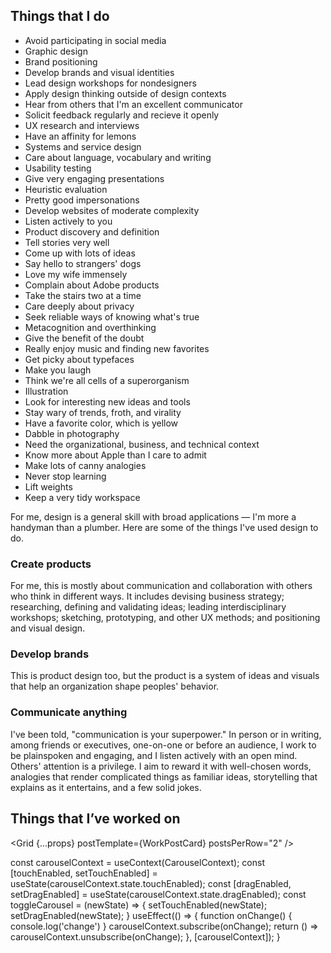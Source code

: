 

## Things that I do

<WidthBleeder>
<TagRiver>

- Avoid participating in social media
- Graphic design
- Brand positioning
- Develop brands and visual identities
- Lead design workshops for nondesigners
- Apply design thinking outside of design contexts
- Hear from others that I'm an excellent communicator
- Solicit feedback regularly and recieve it openly
- UX research and interviews
- Have an affinity for lemons
- Systems and service design
- Care about language, vocabulary and writing
- Usability testing
- Give very engaging presentations
- Heuristic evaluation
- Pretty good impersonations
- Develop websites of moderate complexity
- Listen actively to you
- Product discovery and definition
- Tell stories very well
- Come up with lots of ideas
- Say hello to strangers' dogs
- Love my wife immensely
- Complain about Adobe products
- Take the stairs two at a time
- Care deeply about privacy
- Seek reliable ways of knowing what's true
- Metacognition and overthinking
- Give the benefit of the doubt
- Really enjoy music and finding new favorites
- Get picky about typefaces
- Make you laugh
- Think we're all cells of a superorganism
- Illustration
- Look for interesting new ideas and tools
- Stay wary of trends, froth, and virality
- Have a favorite color, which is yellow
- Dabble in photography
- Need the organizational, business, and technical context
- Know more about Apple than I care to admit
- Make lots of canny analogies
- Never stop learning
- Lift weights
- Keep a very tidy workspace

</TagRiver>
</WidthBleeder>


<div>
<p class="bigText"> For me, design is a general skill with broad applications — I'm&nbsp;more a handyman than a plumber. Here are some of the things I've used design to do. </p>
<WidthBleeder >
<CarouselProvider
      naturalSlideWidth={400}
      naturalSlideHeight={400}
      totalSlides={3}
      visibleSlides={2}
      step={1}
      isIntrinsicHeight={true}
      className="do"
>
<Slider classNameTray="carousel-tray-do">
<Slide index={0}>

### Create products
For me, this is mostly about communication and collaboration with others who think in different ways. It includes devising business strategy; researching, defining and validating ideas; leading interdisciplinary workshops; sketching, prototyping, and other UX methods; and positioning and visual design.

</Slide>
<Slide index={1}>

### Develop brands
This is product design too, but the product is a system of ideas and visuals that help an organization shape peoples' behavior.

</Slide>
<Slide index={2}>

### Communicate anything
I've been told, "communication is your superpower." In person or in writing, among friends or executives, one-on-one or before an audience, I work to be plainspoken and engaging, and I listen actively with an open mind. Others' attention is a privilege. I aim to reward it with well-chosen words, analogies that render complicated things as familiar ideas, storytelling that explains as it entertains, and a few solid jokes.

</Slide>
</Slider>
<ButtonBack />
<ButtonNext />
<DotGroup showAsSelectedForCurrentSlideOnly={true}/>
</CarouselProvider>
</WidthBleeder>
</div>

## Things that I’ve worked&nbsp;on

<Grid {...props} postTemplate={WorkPostCard} postsPerRow="2" />

 const carouselContext = useContext(CarouselContext);
 const [touchEnabled, setTouchEnabled] = useState(carouselContext.state.touchEnabled);
 const [dragEnabled, setDragEnabled] = useState(carouselContext.state.dragEnabled);
 const toggleCarousel = (newState) => {
   setTouchEnabled(newState);
   setDragEnabled(newState);
 }
 useEffect(() => {
  function onChange() {
   console.log('change')
  }
 carouselContext.subscribe(onChange);
   return () => carouselContext.unsubscribe(onChange);
 }, [carouselContext]);
}